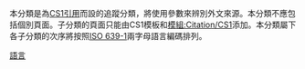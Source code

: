 {{polluted category}}
{{Tracking category}}
本分類是為[[Help:引文格式1|CS1引用]]而設的追蹤分類，將使用參數{{para|language|''ISO 639-1代碼''}}來辨別外文來源。本分類不應包括個別頁面。子分類的頁面只能由CS1模板和[[模組:Citation/CS1|模組:Citation/CS1]]添加。本分類屬下各子分類的次序將按照[[ISO_639-1|ISO 639-1]]兩字母語言編碼排列。

[[Category:CS1屬性|語言]]